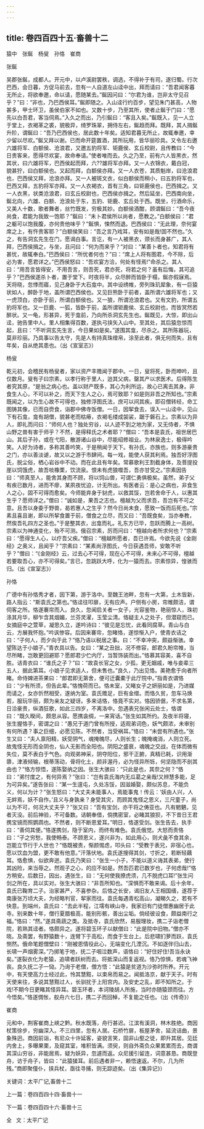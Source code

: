 ```yaml
---
---
---
```

title: 卷四百四十五·畜兽十二
---

猿中　张鋋　杨叟　孙恪　崔商

张鋋

吴郡张鋋，成都人。开元中，以卢溪尉罢秩，调选，不得补于有司，遂归蜀。行次巴西，会日暮，方促马前去，忽有一人自道左山迳中出，拜而请曰：“吾君闻客暮无所止，将欲奉邀，命以请，愿随某去。”鋋因问曰：“尔君为谁，岂非太守见召乎？”曰：“非也，乃巴西侯耳。”鋋即随之。入山迳行约百步，望见朱门甚高，人物甚多，甲士环卫，虽侯伯家不如也。又数十步，乃至其所，使者止鋋于门曰：“愿先以白吾君，客当伺焉。”入久之而出，乃引鋋曰：“客且入矣。”鋋既入，见一人立于堂上，衣褐革之裘，貌极异，绮罗珠翠，拥侍左右，鋋趋而拜。既拜，其人揖鋋升阶，谓鋋曰：“吾乃巴西侯也，居此数十年矣。适知君暮无所止，故辄奉邀，幸少留以尽欢。”鋋又拜以谢。已而命开筵置酒，其所玩用，皆华丽珍具。又令左右邀六雄将军、白额侯、沧浪君，又邀五豹将军、钜鹿侯、玄丘校尉，且传教曰：“今日贵客来，愿得尽欢宴，故命奉请。”使者唯而去。久之乃至，前有六人皆黑衣，然其状，曰六雄将军，巴西侯起而拜，六??雄将军亦拜。又一人衣锦衣，戴白冠，貌甚狞，曰白额侯也。又起而拜，白额侯亦拜。又一人衣苍，其质魁岸，曰沧浪君也，巴西侯又拜，沧浪亦拜。又一人被斑文衣，似白额侯而稍小，曰五豹将军也，巴西又拜，五豹将军亦拜。又一人衣褐衣，首有三角，曰钜鹿侯也，巴西揖之。又一人衣黑，状类沧浪君，曰玄丘校尉也，巴西侯亦揖之。然后延坐，巴西南向坐，鋋北向，六雄、白额、沧浪处于东，五豹、钜鹿、玄丘处于西。既坐，行酒命乐，又美人十数，歌者舞者，丝竹既发，穷极其妙。白额侯酒酣，顾谓鋋曰：“吾今夜尚食，君能为我致一饱耶？”鋋曰：“未卜君侯所以尚者，愿教之。”白额侯曰：“君之躯可以饱我腹，亦何贵他味乎？”鋋惧，悚然而退。巴西侯曰：“无此理，奈何宴席之上，有忤贵客耶？”白额侯笑曰：“吾之言乃戏耳，安有如是哉!固不然也。”久之，有告洞玄先生在门，愿谒白事。言讫，有一人被黑衣，颈长而身甚广，其人拜，巴西侯揖之，与坐，且问曰：“何为而来乎？“对曰：“某善卜者也，知君将有甚忧，故辄奉白。”巴西侯曰：“所忧者何也？”曰：“席上人将有图君，今不除，后必为害，愿君详之。”巴西侯怒曰：“吾欢宴方洽，何处有怪焉!”命杀之。其人曰：“用吾言皆得安，不用吾言，则吾死，君亦死，将若之何？虽有后悔，其可追乎？”巴西侯遂杀卜者，置于堂下。时夜将半，众尽醉而皆卧于榻，鋋亦假寐焉。天将晓，忽悸而寤，见己身卧于大石龛中。其中设绣帷，旁列珠玑犀象，有一巨猿状如人，醉卧于地，盖所谓巴西侯也。又见巨熊卧于前者，盖所谓六雄将军也；又一虎顶白，亦卧于前，所谓白额侯也。又一狼，所谓沧浪君也。又有文豹，所谓五豹将军也。又一巨鹿、一狐，皆卧于前，盖所谓钜鹿侯、玄丘校尉也，而皆冥然若醉状。又一龟，形甚异，死于龛前，乃向所杀洞玄先生也。鋋既见，大惊，即出山迳，驰告里中人。里人相集得百数，遂执弓挟矢入山中。至其处，其后猿忽惊而起，且曰：“不听洞玄先生言，今日果如是矣。”遂围其龛，尽杀之。其所陈器玩，莫非珍丽。乃具事以告太守，先是人有持真珠缯帛，涂至此者，俱无何而失，且有年矣，自从绝其患也。（出《宣室志》）

杨叟

乾元初，会稽民有杨叟者，家以资产丰赡闻于郡中。一日，叟将死，卧而呻吟，且仅数月。叟有子曰宗素，以孝行称于里人，迨其父病，罄其产以求医术。后得陈生者究其原，“是翁之病心也。盖以财产既多，其心为利所运，故心已离去其身。非食生人心，不可以补之，而天下生人之心，焉可致耶？如是则非吾之所知也。”宗素既闻之，以为生心故不可得也，独修浮图氏法，庶可以间其疾。即召僧转经，命工图铸其像，已而自赍食，诣郡中佛寺饭僧。一日，因挈食去，误入一山迳中，见山下有石龛，龛有胡僧，貌甚老而枯瘠，衣褐毛缕成袈裟，踞于磐石上。宗素以为异人，即礼而问曰：“师何人也？独处穷谷，以人迹不到之地为家，又无侍者，不惧山野之兽有害于师乎？不然，是得释氏之术者耶？”僧曰：“吾本是袁氏，祖世居巴山。其后子孙，或在弋阳，散游诸山谷中，尽能绍修祖业。为林泉逸士，极得吟笑。人好为诗者，多称其善吟笑，于是稍闻于天下。有孙氏，亦族也，则多游豪贵之门，亦以善淡谑，故又以之游于市肆间。每一戏，能使人获其利焉。独吾好浮图氏，脱尘俗，栖心岩谷中不动。而在此且有年矣。常慕歌利王割截身体，及菩提投崖以饲饿虎，故吾啖橡栗，饮流泉。恨未有虎狼噬吾，吾亦甘受之。”宗素因告曰：“师真至人，能舍其身而不顾，将以饲山兽，可谓仁勇俱极矣。虽然，弟子父有疾已数月，进而不瘳，某夙夜忧迫，计无所出。有医者云：是心之病也，非食生人之心，固不可得而愈矣。今师能弃身于豺虎，以救其馁，岂若舍命于人，以惠其生乎？愿师详之。”僧曰：“诚如是，果吾之志也。檀越为父而求吾，吾岂有不可之意。且吾以身委于野兽，曷若惠人之生乎？然今日尚未食，愿致一饭而后死也。”宗素且喜且谢，即以所挈食置于前，僧食之立尽，而又曰：“吾既食矣，当亦奉教，然俟吾礼四方之圣也。”于是整其衣，出龛而礼。礼东方已毕，忽跃而腾上一高树。宗素以为神通变化，殆不可测。俄召宗素，厉而问曰：“檀越向者所求何也？”宗素曰：“愿得生人心，以疗吾父疾。”僧曰：“檀越所愿者，吾已许焉。今欲先说《金刚经》之奥义，且闻乎？”宗素曰：“某素尚浮图氏，今日获遇吾师，安敢不听乎？”僧曰：“《金刚经》云，过去心不可得，现在心不可得，未来心不可得，檀越若要取吾心，亦不可得矣。”言已，忽跳跃大呼，化为一猿而去。宗素惊异，惶骇而归。（出《宣室志》）

孙恪

广德中有孙恪秀才者，因下第，游于洛中。至魏王池畔，忽有一大第，土木皆新，路人指云：“斯袁氏之第也。”恪迳往叩扉，无有应声。户侧有小房，帘帷颇洁，谓伺客之所。恪遂褰帘而入。良久，忽闻启关者一女子，光容鉴物，艳丽惊人，珠初涤其月华，柳乍含其烟媚，兰芬灵濯，玉莹尘清。恪疑主人之处子，但潜窥而已。女摘庭中之萱草，凝思久立，遂吟诗曰：“彼见是忘忧，此看同腐草。青山与白云，方展我怀抱。”吟讽惨容。后因来褰帘，忽睹恪，遂惊惭入户，使青衣诘之曰：“子何人，而夕向于此？”恪乃语以税居之事。曰：“不幸冲突，颇益惭骇。幸望陈达于小娘子。”青衣具以告。女曰：“某之丑拙，况不修容，郎君久盼帘帷，当尽所睹，岂敢更回避耶？愿郎君少伫内厅，当暂饰装而出。”恪慕其容美，喜不自胜。诘青衣曰：“谁氏之子？”曰：“故袁长官之女，少孤，更无姻戚，唯与妾辈三五人，据此第耳。小娘子见求适人，但未售也。”良久，乃出见恪。美艳愈于向者所睹。命侍婢进茶果曰：“郎君即无第舍，便可迁囊橐于此厅院中。”指青衣谓恪曰：“少有所须，但告此辈。”恪愧荷而已。恪未室，又睹女子之妍丽如是，乃进媒而请之，女亦忻然相受，遂纳为室。袁氏赡足，巨有金缯。而恪久贫，忽车马焕若，服玩华丽，颇为亲友之疑讶。多来诘恪，恪竟不实对。恪因骄倨，不求名第，日洽豪贵，纵酒狂歌，如此三四岁，不离洛中。忽遇表兄张闲云处士，恪谓曰：“既久暌间，颇思从容。愿携衾绸，一来宵话。”张生如其所约。及夜半将寝，张生握恪手，密谓之曰：“愚兄于道门曾有所授，适观弟词色，妖气颇浓，未审别有何所遇？事之巨细，必愿见陈。不然者，当受祸耳。”恪曰：“未尝有所遇也。”张生又曰：“夫人禀阳精，妖受阴气，魂掩魄尽，人则长生；魄掩魂消，人则立死。故鬼怪无形而全阴也，仙人无影而全阳也。阴阳之盛衰，魂魄之交战，在体而微有失位，莫不表白于气色。向观弟神采，阴夺阳位，邪干正腑，真精已耗，识用渐隳，津液倾输，根蒂荡动，骨将化土，颜非渥丹，必为怪异所铄，何坚隐而不剖其由也？”恪方惊悟，遂陈娶纳之因。张生大骇曰：“只此是也，其奈之何？”恪曰：“弟忖度之，有何异焉？”张曰：“岂有袁氏海内无瓜葛之亲哉!又辨慧多能，足为可异矣。”遂告张曰：“某一生邅屯，久处冻馁，因滋婚娶，颇似苏息，不能负义，何以为计？”张生怒曰：“大丈夫未能事人，焉能事鬼！传云：‘妖由人兴，人无衅焉，妖不自作。’且义与身孰亲？身受其灾，而顾其鬼怪之恩义，三尺童子，尚以为不可，何况大丈夫乎？”张又曰：“吾有宝剑，亦干将之俦亚也。凡有魍魉，见者灭没。前后神验，不可备数。诘朝奉借，倘携密室，必睹其狼狈，不下昔日王君携宝镜而照鹦鹉也。不然者，则不断恩爱耳。”明日，恪遂受剑。张生告去，执手曰：“善伺其便。”恪遂携剑，隐于室内，而终有难色。袁氏俄觉。大怒而责恪曰：“子之穷愁，我使畅泰。不顾恩义，遂兴非为，如此用心，则犬彘不食其余，岂能立节行于人世也？”恪既被责，惭颜惕虑，叩头曰：“受教于表兄，非宿心也，愿以饮血为盟，更不敢有他意。”汗落伏地。袁氏遂搜得其剑，寸折之，若断轻藕耳。恪愈惧，似欲奔迸。袁氏乃笑曰：“张生一小子，不能以道义诲其表弟，使行其凶险，来当辱之。然观子之心，的应不如是。然吾匹君已数岁也，子何虑哉!”恪方稍安。后数日，因出，遇张生，曰：“无何使我撩虎须，几不脱虎口耳!”张生问剑之所在，具以实对。张生大骇曰：“非吾所知也。“深惧而不敢来谒。后十余年，袁氏已鞠育二子。治家甚严，不喜参杂。后恪之长安，谒旧友人王相国缙，遂荐于南康张万顷大夫，为经略判官，挈家而往。袁氏每遇青松高山，凝睇久之，若有不快意。到端州，袁氏曰：“去此半程，江壖有峡山寺，我家旧有门徒僧惠幽居于此寺。别来数十年，僧行夏腊极高，能别形骸，善出尘垢。倘经彼设食，颇益南行之福。”恪曰：“然。”遂具斋蔬之类。及抵寺，袁氏欣然，易服理妆，携二子诣老僧院，若熟其迳者。恪颇异之。遂将碧玉环子以献僧曰：“此是院中旧物。”僧亦不晓。及斋罢，有野猿数十，连臂下于高松，而食于生台上。后悲啸扪萝而跃，袁氏恻然。俄命笔题僧壁曰：“刚被恩情役此心，无端变化几湮沉。不如逐伴归山去，长啸一声烟雾深。”乃掷笔于地，抚二子咽泣数声，语恪曰：“好住好住!吾当永诀矣。”遂裂衣化为老猿，追啸者跃树而去。将抵深山而复返视。恪乃惊惧，若魂飞神丧。良久抚二子一恸。乃询于老僧，僧方悟：“此猿是贫道为沙弥时所养。开元中，有天使高力士经过此，怜其慧黠，以束帛而易之。闻抵洛京，献于天子。时有天使来往，多说其慧黠过人，长驯扰于上阳宫内。及安史之乱，即不知所之。于戏!不期今日更睹其怪异耳。碧玉环者，本诃陵胡人所施，当时亦随猿颈而往。方今悟矣。”恪遂惆怅，舣舟六七日，携二子而回棹，不复能之任也。（出《传奇》）

崔商

元和中，荆客崔商上峡之黔。秋水既落，舟行甚迟。江滨有溪洞，林木胜绝。商因杖策徐步，穷幽深入。不三四里，忽有人居。石桥竹扉，板屋茅舍，延流诘曲，景象殊迥。商因前诣，有尼众十许延客，姿貌言笑，固非山壑之徒，即升其居。见廷内舍上，多曝果栗，及窥其室，堆积皆满。须臾，则自外斋负众果累累而去，商谓其深山穷谷，非能居焉，疑为妖异，忽遽而返。众尼援引留连，词意甚恳。商既登舟，访于舟子，皆曰：“此猿猱耳。前后遇者非一，赖悟速返。不尔，几为所残。”商即聚僮仆，挟兵杖，亟往寻捕，则无踪迹矣。（出《集异记》）

关键词：太平广记,畜兽十二

上一篇：卷四百四十四·畜兽十一

下一篇：卷四百四十六·畜兽十三

全   文：太平广记

